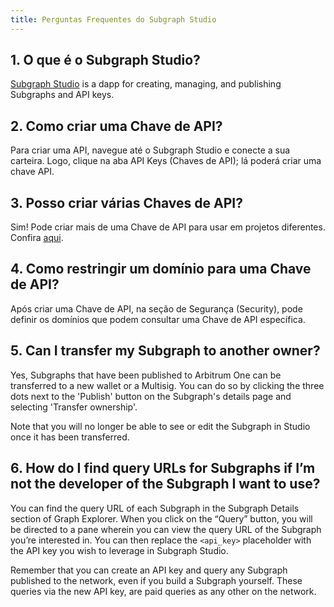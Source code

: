 ```yaml
---
title: Perguntas Frequentes do Subgraph Studio
---
```


## 1. O que é o Subgraph Studio?

[Subgraph Studio](https://thegraph.com/studio/) is a dapp for creating, managing, and publishing Subgraphs and API keys.

## 2. Como criar uma Chave de API?

Para criar uma API, navegue até o Subgraph Studio e conecte a sua carteira. Logo, clique na aba API Keys (Chaves de API); lá poderá criar uma chave API.

## 3. Posso criar várias Chaves de API?

Sim! Pode criar mais de uma Chave de API para usar em projetos diferentes. Confira [aqui](https://thegraph.com/studio/apikeys/).

## 4. Como restringir um domínio para uma Chave de API?

Após criar uma Chave de API, na seção de Segurança (Security), pode definir os domínios que podem consultar uma Chave de API específica.

## 5. Can I transfer my Subgraph to another owner?

Yes, Subgraphs that have been published to Arbitrum One can be transferred to a new wallet or a Multisig. You can do so by clicking the three dots next to the 'Publish' button on the Subgraph's details page and selecting 'Transfer ownership'.

Note that you will no longer be able to see or edit the Subgraph in Studio once it has been transferred.

## 6. How do I find query URLs for Subgraphs if I’m not the developer of the Subgraph I want to use?

You can find the query URL of each Subgraph in the Subgraph Details section of Graph Explorer. When you click on the “Query” button, you will be directed to a pane wherein you can view the query URL of the Subgraph you’re interested in. You can then replace the `<api_key>` placeholder with the API key you wish to leverage in Subgraph Studio.

Remember that you can create an API key and query any Subgraph published to the network, even if you build a Subgraph yourself. These queries via the new API key, are paid queries as any other on the network.
